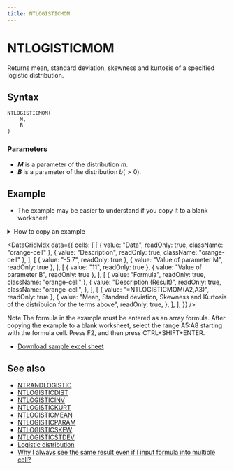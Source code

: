 ```yaml
---
title: NTLOGISTICMOM
---
```



# NTLOGISTICMOM

Returns mean, standard deviation, skewness and kurtosis of a specified logistic distribution.

## Syntax

```excel
NTLOGISTICMOM(
    M,
    B
)
```

### Parameters

- **_M_** is a parameter of the distribution $m$.
- **_B_** is a parameter of the distribution $b(>0)$.

## Example

- The example may be easier to understand if you copy it to a blank worksheet

<details>
  <summary>How to copy an example</summary>

1.  Create a blank workbook or worksheet.
2.  Select the example in the Help topic.

    **Note**  Do not select the row or column headers.

    ![Selecting an example from Help](./../../assets/functions/HowToCopy.png)

    Selecting an example from Help

3.  Press CTRL+C.
4.  In the worksheet, select cell A1, and press CTRL+V.
5.  To switch between viewing the results and viewing the formulas that return the results, press CTRL+` (grave accent), or on the **Tools** menu, point to **Formula Auditing**, and then click **Formula Auditing Mode**.

</details>

<DataGridMdx
  data={{
    cells: [
      [
        { value: "Data", readOnly: true, className: "orange-cell" },
        { value: "Description", readOnly: true, className: "orange-cell" },
      ],
      [
        { value: "-5.7", readOnly: true },
        { value: "Value of parameter M", readOnly: true },
      ],
      [
        { value: "11", readOnly: true },
        { value: "Value of parameter B", readOnly: true },
      ],
      [
        { value: "Formula", readOnly: true, className: "orange-cell" },
        {
          value: "Description (Result)",
          readOnly: true,
          className: "orange-cell",
        },
      ],
      [
        { value: "=NTLOGISTICMOM(A2,A3)", readOnly: true },
        {
          value:
            "Mean, Standard deviation, Skewness and Kurtosis of the distribuion for the terms above",
          readOnly: true,
        },
      ],
    ],
  }}
/>

Note The formula in the example must be entered as an array formula. After copying the example to a blank worksheet, select the range A5:A8 starting with the formula cell. Press F2, and then press CTRL+SHIFT+ENTER.

- [Download sample excel sheet](https://www.ntrand.com/files/NtRand2.zip "Downloading Sample")

## See also

- [NTRANDLOGISTIC](https://www.ntrand.com/ntrandlogistic/)
- [NTLOGISTICDIST](https://www.ntrand.com/ntlogisticdist/)
- [NTLOGISTICINV](https://www.ntrand.com/ntlogisticinv/)
- [NTLOGISTICKURT](https://www.ntrand.com/ntlogistickurt/)
- [NTLOGISTICMEAN](https://www.ntrand.com/ntlogisticmean/)
- [NTLOGISTICPARAM](https://www.ntrand.com/ntlogisticparam/)
- [NTLOGISTICSKEW](https://www.ntrand.com/ntlogisticskew/)
- [NTLOGISTICSTDEV](https://www.ntrand.com/ntlogisticstdev/)
- [Logistic distribution](https://www.ntrand.com/logistic-distribution/)
- [Why I always see the same result even if I input formula into multiple cell?](https://www.ntrand.com/faq/#local_CtrlShiftEnter)
